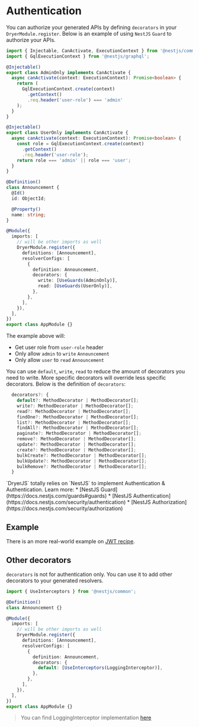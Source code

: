 
# Authentication

You can authorize your generated APIs by defining `decorators` in your `DryerModule.register`.
Below is an example of using `NestJS` `Guard` to authorize your APIs.

```ts copy
import { Injectable, CanActivate, ExecutionContext } from '@nestjs/common';
import { GqlExecutionContext } from '@nestjs/graphql';

@Injectable()
export class AdminOnly implements CanActivate {
  async canActivate(context: ExecutionContext): Promise<boolean> {
    return (
      GqlExecutionContext.create(context)
        .getContext()
        .req.header('user-role') === 'admin'
    );
  }
}

@Injectable()
export class UserOnly implements CanActivate {
  async canActivate(context: ExecutionContext): Promise<boolean> {
    const role = GqlExecutionContext.create(context)
      .getContext()
      .req.header('user-role');
    return role === 'admin' || role === 'user';
  }
}

@Definition()
class Announcement {
  @Id()
  id: ObjectId;

  @Property()
  name: string;
}

@Module({
  imports: [
    // will be other imports as well
    DryerModule.register({
      definitions: [Announcement],
      resolverConfigs: [
        {
          definition: Announcement,
          decorators: {
            write: [UseGuards(AdminOnly)],
            read: [UseGuards(UserOnly)],
          },
        },
      ],
    }),
  ],
})
export class AppModule {}
```

The example above will:

* Get user role from `user-role` header
* Only allow `admin` to `write` `Announcement`
* Only allow `user` to `read` `Announcement`

You can use `default`, `write`, `read` to reduce the amount of decorators you need to write.
More specific decorators will override less specific decorators.
Below is the definition of `decorators`:

```ts copy
  decorators?: {
    default?: MethodDecorator | MethodDecorator[];
    write?: MethodDecorator | MethodDecorator[];
    read?: MethodDecorator | MethodDecorator[];
    findOne?: MethodDecorator | MethodDecorator[];
    list?: MethodDecorator | MethodDecorator[];
    findAll?: MethodDecorator | MethodDecorator[];
    paginate?: MethodDecorator | MethodDecorator[];
    remove?: MethodDecorator | MethodDecorator[];
    update?: MethodDecorator | MethodDecorator[];
    create?: MethodDecorator | MethodDecorator[];
    bulkCreate?: MethodDecorator | MethodDecorator[];
    bulkUpdate?: MethodDecorator | MethodDecorator[];
    bulkRemove?: MethodDecorator | MethodDecorator[];
  }
```

<Callout>
  `DryerJS` totally relies on `NestJS` to implement Authentication & Authentication. Learn more:
  * [NestJS Guard](https://docs.nestjs.com/guards#guards)
  * [NestJS Authentication](https://docs.nestjs.com/security/authentication)
  * [NestJS Authorization](https://docs.nestjs.com/security/authorization)
</Callout>

## Example

There is an more real-world example on [JWT recipe](/recipes/JWT).

## Other decorators

`decorators` is not for authentication only. You can use it to add other decorators to your generated resolvers.

```ts copy
import { UseInterceptors } from '@nestjs/common';

@Definition()
class Announcement {}

@Module({
  imports: [
    // will be other imports as well
    DryerModule.register({
      definitions: [Announcement],
      resolverConfigs: [
        {
          definition: Announcement,
          decorators: {
            default: [UseInterceptors(LoggingInterceptor)],
          },
        },
      ],
    }),
  ],
})
export class AppModule {}
```

> You can find LoggingInterceptor implementation [here](https://docs.nestjs.com/interceptors#aspect-interception)
